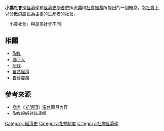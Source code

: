 {{mergeto|鄉民}}
{{expand|time=2010-06-11T05:08:18+00:00}}
{{unreferenced|time=2010-06-11T05:08:18+00:00}}
'''小農社會'''是[[經濟學|經濟學]]和[[經濟史|經濟史]][[學者|學者]]依照[[產業|產業]]和[[社會結構|社會結構]]所提出的一個概念。指[[社會|社會]]上以分散的[[農民|農民]]為主要的[[生產者|生產者]]的[[社會|社會]]。

「小農社會」與[[農業社會|農業社會]]不同。

== 相關 ==
*[[陶傑|陶傑]]
*[[鄉下人|鄉下人]]
*[[阿燦|阿燦]]
*[[自然經濟|自然經濟]]
*[[自給農業|自給農業]]

==參考來源==
*[[商台|商台]]《[[光明頂_(廣播節目)|光明頂]]》[[電台|電台]]節目內容
*[[陶傑|陶傑]][[報紙|報紙]][[雜誌|雜誌]]專欄

{{Agriculture-stub}}

[[Category:經濟史|Category:經濟史]]
[[Category:社會制度|Category:社會制度]]
[[Category:社會經濟學|Category:社會經濟學]]